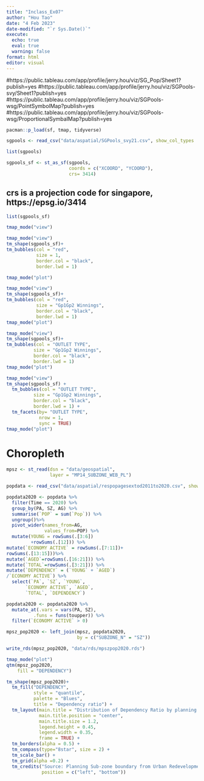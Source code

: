 ```yaml
---
title: "Inclass_Ex07"
author: "Hou Tao"
date: "4 Feb 2023"
date-modified: "`r Sys.Date()`"
execute: 
  echo: true
  eval: true
  warning: false
format: html
editor: visual
---
```


#https://public.tableau.com/app/profile/jerry.hou/viz/SG_Pop/Sheet1?publish=yes
#https://public.tableau.com/app/profile/jerry.hou/viz/SGPools-svy/Sheet1?publish=yes
#https://public.tableau.com/app/profile/jerry.hou/viz/SGPools-wsg/PointSymbolMap?publish=yes
#https://public.tableau.com/app/profile/jerry.hou/viz/SGPools-wsg/ProportionalSymbalMap?publish=yes


```r
pacman::p_load(sf, tmap, tidyverse)
```



```r
sgpools <- read_csv("data/aspatial/SGPools_svy21.csv", show_col_types  = FALSE)
```

```r
list(sgpools) 

```

```r
sgpools_sf <- st_as_sf(sgpools, 
                       coords = c("XCOORD", "YCOORD"),
                       crs= 3414)
```

## crs is a projection code for singapore, https://epsg.io/3414


```r
list(sgpools_sf)
```

```r
tmap_mode("view")
```

```r
tmap_mode("view")
tm_shape(sgpools_sf)+
tm_bubbles(col = "red",
           size = 1,
           border.col = "black",
           border.lwd = 1)

tmap_mode("plot")
```


```r
tmap_mode("view")
tm_shape(sgpools_sf)+
tm_bubbles(col = "red",
           size = "Gp1Gp2 Winnings",
           border.col = "black",
           border.lwd = 1)
tmap_mode("plot")
```



```r
tmap_mode("view")
tm_shape(sgpools_sf)+
tm_bubbles(col = "OUTLET TYPE", 
          size = "Gp1Gp2 Winnings",
          border.col = "black",
          border.lwd = 1)
tmap_mode("plot")
```


```r
tmap_mode("view")
tm_shape(sgpools_sf) +
  tm_bubbles(col = "OUTLET TYPE", 
          size = "Gp1Gp2 Winnings",
          border.col = "black",
          border.lwd = 1) +
  tm_facets(by= "OUTLET TYPE",
            nrow = 1,
            sync = TRUE)
tmap_mode("plot")
```




# Choropleth 
```r
mpsz <- st_read(dsn = "data/geospatial", 
                layer = "MP14_SUBZONE_WEB_PL")
```
```r
popdata <- read_csv("data/aspatial/respopagesextod2011to2020.csv", show_col_types  = FALSE)
```





```r
popdata2020 <- popdata %>%
  filter(Time == 2020) %>%
  group_by(PA, SZ, AG) %>%
  summarise(`POP` = sum(`Pop`)) %>%
  ungroup()%>%
  pivot_wider(names_from=AG, 
              values_from=POP) %>%
  mutate(YOUNG = rowSums(.[3:6])
         +rowSums(.[12])) %>%
mutate(`ECONOMY ACTIVE` = rowSums(.[7:11])+
rowSums(.[13:15]))%>%
mutate(`AGED`=rowSums(.[16:21])) %>%
mutate(`TOTAL`=rowSums(.[3:21])) %>%  
mutate(`DEPENDENCY` = (`YOUNG` + `AGED`)
/`ECONOMY ACTIVE`) %>%
  select(`PA`, `SZ`, `YOUNG`, 
       `ECONOMY ACTIVE`, `AGED`, 
       `TOTAL`, `DEPENDENCY`)
```
```r
popdata2020 <- popdata2020 %>%
  mutate_at(.vars = vars(PA, SZ), 
          .funs = funs(toupper)) %>%
  filter(`ECONOMY ACTIVE` > 0)
```


```r
mpsz_pop2020 <- left_join(mpsz, popdata2020,
                          by = c("SUBZONE_N" = "SZ"))
```



```r
write_rds(mpsz_pop2020, "data/rds/mpszpop2020.rds")

```


```r
tmap_mode("plot")
qtm(mpsz_pop2020, 
    fill = "DEPENDENCY")
```




```r
tm_shape(mpsz_pop2020)+
  tm_fill("DEPENDENCY", 
          style = "quantile", 
          palette = "Blues",
          title = "Dependency ratio") +
  tm_layout(main.title = "Distribution of Dependency Ratio by planning subzone",
            main.title.position = "center",
            main.title.size = 1.2,
            legend.height = 0.45, 
            legend.width = 0.35,
            frame = TRUE) +
  tm_borders(alpha = 0.5) +
  tm_compass(type="8star", size = 2) +
  tm_scale_bar() +
  tm_grid(alpha =0.2) +
  tm_credits("Source: Planning Sub-zone boundary from Urban Redevelopment Authorithy (URA)\n and Population data from Department of Statistics DOS", 
             position = c("left", "bottom"))
```









